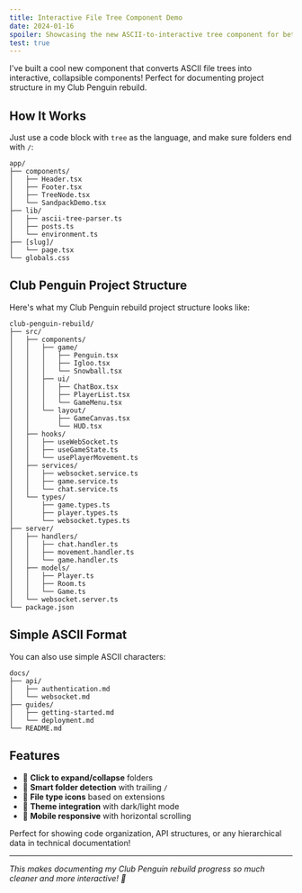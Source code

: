 ```yaml
---
title: Interactive File Tree Component Demo
date: 2024-01-16
spoiler: Showcasing the new ASCII-to-interactive tree component for better project documentation
test: true
---
```


I've built a cool new component that converts ASCII file trees into interactive, collapsible components! Perfect for documenting project structure in my Club Penguin rebuild.

## How It Works

Just use a code block with `tree` as the language, and make sure folders end with `/`:

```tree
app/
├── components/
│   ├── Header.tsx
│   ├── Footer.tsx
│   ├── TreeNode.tsx
│   └── SandpackDemo.tsx
├── lib/
│   ├── ascii-tree-parser.ts
│   ├── posts.ts
│   └── environment.ts
├── [slug]/
│   └── page.tsx
└── globals.css
```

## Club Penguin Project Structure

Here's what my Club Penguin rebuild project structure looks like:

```tree
club-penguin-rebuild/
├── src/
│   ├── components/
│   │   ├── game/
│   │   │   ├── Penguin.tsx
│   │   │   ├── Igloo.tsx
│   │   │   └── Snowball.tsx
│   │   ├── ui/
│   │   │   ├── ChatBox.tsx
│   │   │   ├── PlayerList.tsx
│   │   │   └── GameMenu.tsx
│   │   └── layout/
│   │       ├── GameCanvas.tsx
│   │       └── HUD.tsx
│   ├── hooks/
│   │   ├── useWebSocket.ts
│   │   ├── useGameState.ts
│   │   └── usePlayerMovement.ts
│   ├── services/
│   │   ├── websocket.service.ts
│   │   ├── game.service.ts
│   │   └── chat.service.ts
│   └── types/
│       ├── game.types.ts
│       ├── player.types.ts
│       └── websocket.types.ts
├── server/
│   ├── handlers/
│   │   ├── chat.handler.ts
│   │   ├── movement.handler.ts
│   │   └── game.handler.ts
│   ├── models/
│   │   ├── Player.ts
│   │   ├── Room.ts
│   │   └── Game.ts
│   └── websocket.server.ts
└── package.json
```

## Simple ASCII Format

You can also use simple ASCII characters:

```tree
docs/
├── api/
│   ├── authentication.md
│   └── websocket.md
├── guides/
│   ├── getting-started.md
│   └── deployment.md
└── README.md
```

## Features

- 🎯 **Click to expand/collapse** folders
- 📁 **Smart folder detection** with trailing `/`
- 🎨 **File type icons** based on extensions
- 🌙 **Theme integration** with dark/light mode
- 📱 **Mobile responsive** with horizontal scrolling

Perfect for showing code organization, API structures, or any hierarchical data in technical documentation!

---

*This makes documenting my Club Penguin rebuild progress so much cleaner and more interactive! 🐧*